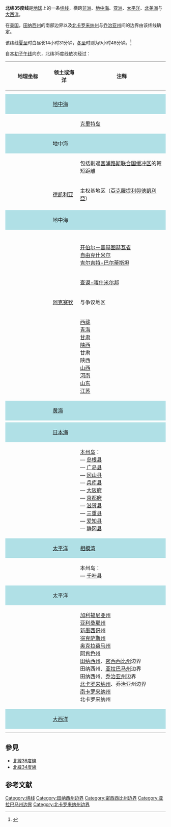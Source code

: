 {{noteTA
|1=zh-hans:乔治亚州;zh-hk:佐治亞州;zh-tw:喬治亞州;zh-cn:佐治亚州;
}}
{{Location map-line|lat=35}}
'''北纬35度线'''是[[地球|地球]]上的一条[[纬线|纬线]]，横跨[[非洲|非洲]]、[[地中海|地中海]]、[[亚洲|亚洲]]、[[太平洋|太平洋]]、[[北美洲|北美洲]]与[[大西洋|大西洋]]。

在[[美国|美国]]，[[田纳西州|田纳西州]]的南部边界以及[[北卡罗来纳州|北卡罗来纳州]]与[[乔治亚州|乔治亚州]]间的边界由该纬线确定。

该纬线[[夏至|夏至]]时白昼长14小时31分钟，[[冬至|冬至]]时则为9小时48分钟。<ref>{{cite web|title=Duration of Daylight|url=http://aa.usno.navy.mil/data/docs/Dur_OneYear.php|publisher=Astronomical Applications Department of the U.S. Naval Observatory|accessdate=2012-01-27|archive-date=2017-07-18|archive-url=https://web.archive.org/web/20170718031549/http://aa.usno.navy.mil/data/docs/Dur_OneYear.php|dead-url=no}}{{en}}</ref>

自[[本初子午线|本初子午线]]向东，北纬35度线依次经过：

{| class="wikitable"
! width="125" | 地理坐标
! 领土或海洋
! 注释
|-
| {{Coord|35|0|N|0|0|E|type:landmark|name=Prime Meridian}}
| {{DZA}}
|
|-
| {{Coord|35|0|N|8|19|E|type:country|name=Tunisia}}
| {{TUN}}
|
|-
| style="background:#b0e0e6;" | {{Coord|35|0|N|10|58|E|type:waterbody|name=Mediterranean Sea}}
| style="background:#b0e0e6;" | [[地中海|地中海]]
| style="background:#b0e0e6;" |
|-
| {{Coord|35|0|N|24|45|E|type:country|name=Greece}}
| {{GRC}}
| [[克里特岛|克里特岛]]
|-
| style="background:#b0e0e6;" | {{Coord|35|0|N|25|34|E|type:waterbody|name=Mediterranean Sea}}
| style="background:#b0e0e6;" | 地中海
| style="background:#b0e0e6;" |
|-
| {{Coord|35|0|N|32|18|E|type:country|name=Cyprus}}
| {{CYP}}
| 包括劃過[[塞浦路斯联合国缓冲区|塞浦路斯联合国缓冲区]]的較短距離
|-valign="top"
| {{Coord|35|0|N|33|43|E|type:country|name=Dhekelia}}
| [[亚克罗提利与德凯利亚|德凯利亚]]
| {{UK}}主权基地区（[[亞克羅提利與德凱利亞|亞克羅提利與德凱利亞]]）
|-
| {{Coord|35|0|N|33|51|E|type:country|name=Cyprus}}
| {{CYP}}
|
|-
| style="background:#b0e0e6;" | {{Coord|35|0|N|34|4|E|type:waterbody|name=Mediterranean Sea}}
| style="background:#b0e0e6;" | 地中海
| style="background:#b0e0e6;" |
|-
| {{Coord|35|0|N|35|54|E|type:country|name=Syria}}
| {{SYR}}
|
|-
| {{Coord|35|0|N|41|14|E|type:country|name=Iraq}}
| {{IRQ}}
|
|-
| {{Coord|35|0|N|45|53|E|type:country|name=Iran}}
| {{IRN}}
|
|-
| {{Coord|35|0|N|61|7|E|type:country|name=Afghanistan}}
| {{AFG}}
|
|-valign="top"
| {{Coord|35|0|N|71|31|E|type:country|name=Pakistan}}
| {{PAK}}
| [[开伯尔－普赫图赫瓦省|开伯尔－普赫图赫瓦省]]<br> [[自由克什米尔|自由克什米尔]]<br> [[吉尔吉特-巴尔蒂斯坦|吉尔吉特-巴尔蒂斯坦]]
|-
| {{Coord|35|0|N|77|1|E|type:country|name=India}}
| {{IND}}
| [[查谟-喀什米尔邦|查谟-喀什米尔邦]]
|-
| {{Coord|35|0|N|78|7|E|type:country|name=Aksai Chin}}
| [[阿克赛钦|阿克赛钦]]
| {{IND}}与{{PRC}}争议地区
|-valign="top"
| {{Coord|35|0|N|80|11|E|type:country|name=China}}
| {{PRC}}
| [[西藏|西藏]]<br> [[青海|青海]]<br> [[甘肃|甘肃]]<br> [[陕西|陕西]]<br> 甘肃<br> 陕西<br> [[山西|山西]]<br> [[河南|河南]]<br> [[山东|山东]]<br> [[江苏|江苏]]
|-
| style="background:#b0e0e6;" | {{Coord|35|0|N|119|12|E|type:waterbody|name=Yellow Sea}}
| style="background:#b0e0e6;" | [[黄海|黄海]]
| style="background:#b0e0e6;" |
|-
| {{Coord|35|0|N|126|6|E|type:country|name=South Korea}}
| {{KOR}}
|
|-
| style="background:#b0e0e6;" | {{Coord|35|0|N|128|50|E|type:waterbody|name=Sea of Japan}}
| style="background:#b0e0e6;" | [[日本海|日本海]]
| style="background:#b0e0e6;" |
|-valign="top"
| {{Coord|35|0|N|132|12|E|type:country|name=Japan}}
| {{JPN}} 
| [[本州岛|本州岛]]：<br>— [[岛根县|岛根县]]<br>— [[广岛县|广岛县]]<br>— [[冈山县|冈山县]]<br>— [[兵库县|兵库县]]<br>— [[大阪府|大阪府]]<br>— [[京都府|京都府]]<br>— [[滋贺县|滋贺县]]<br>— [[三重县|三重县]]<br>— [[爱知县|爱知县]]<br>— [[静冈县|静冈县]]
|-
| style="background:#b0e0e6;" | {{Coord|35|0|N|139|6|E|type:waterbody|name=Pacific Ocean}}
| style="background:#b0e0e6;" | [[太平洋|太平洋]]
| style="background:#b0e0e6;" | [[相模湾|相模湾]]
|-valign="top"
| {{Coord|35|0|N|139|51|E|type:country|name=Japan}}
| {{JPN}} 
| 本州岛：<br>— [[千叶县|千叶县]]
|-
| style="background:#b0e0e6;" | {{Coord|35|0|N|139|59|E|type:waterbody|name=Pacific Ocean}}
| style="background:#b0e0e6;" | 太平洋
| style="background:#b0e0e6;" |
|-valign="top"
| {{Coord|35|0|N|120|38|W|type:country|name=United States}}
| {{USA}}
| [[加利福尼亚州|加利福尼亚州]]<br> [[亚利桑那州|亚利桑那州]]<br> [[新墨西哥州|新墨西哥州]]<br> [[得克萨斯州|得克萨斯州]]<br> [[奥克拉荷马州|奥克拉荷马州]]<br> [[阿肯色州|阿肯色州]]<br> [[田纳西州|田纳西州]]、[[密西西比州|密西西比州]]边界<br> 田纳西州、[[亚拉巴马州|亚拉巴马州]]边界<br> 田纳西州、[[乔治亚州|乔治亚州]]边界<br> [[北卡罗来纳州|北卡罗来纳州]]、乔治亚州边界<br> [[南卡罗来纳州|南卡罗来纳州]]<br> 北卡罗来纳州
|-
| style="background:#b0e0e6;" | {{Coord|35|0|N|76|8|W|type:waterbody|name=Atlantic Ocean}}
| style="background:#b0e0e6;" | [[大西洋|大西洋]]
| style="background:#b0e0e6;" |
|-
| {{Coord|35|0|N|6|15|W|type:country|name=Morocco}}
| {{MAR}}
|
|-
| {{Coord|35|0|N|2|8|W|type:country|name=Algeria}}
| {{DZA}}
|
|}

== 參見 ==
*[[北緯36度線|北緯36度線]]
*[[北緯34度線|北緯34度線]]

== 参考文献 ==
{{Reflist}}

{{Geographical coordinates}}

[[Category:纬线|Category:纬线]]
[[Category:田纳西州边界|Category:田纳西州边界]]
[[Category:密西西比州边界|Category:密西西比州边界]]
[[Category:亚拉巴马州边界|Category:亚拉巴马州边界]]
[[Category:北卡罗来纳州边界|Category:北卡罗来纳州边界]]